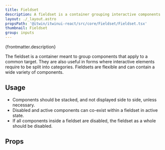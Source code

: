 ```yaml
---
title: Fieldset
description: A fieldset is a container grouping interactive components together.
layout: ./_layout.astro
propsPath: '@itwin/itwinui-react/src/core/Fieldset/Fieldset.tsx'
thumbnail: Fieldset
group: inputs
---
```



<p>{frontmatter.description}</p>

<LiveExample src='Fieldset.main.tsx'>
  <AllExamples.FieldsetMainExample client:load />
</LiveExample>

The fieldset is a container meant to group components that apply to a common target. They are also useful in forms where interactive elements require to be split into categories.
Fieldsets are flexible and can contain a wide variety of components.

## Usage

- Components should be stacked, and not displayed side to side, unless necessary.
- Disabled and active components can co-exist within a fieldset in active state.
- If all components inside a fieldset are disabled, the fieldset as a whole should be disabled.

<LiveExample src='Fieldset.disabled.tsx'>
  <AllExamples.FieldsetDisabledExample client:load />
</LiveExample>

## Props

<PropsTable path={frontmatter.propsPath} />
